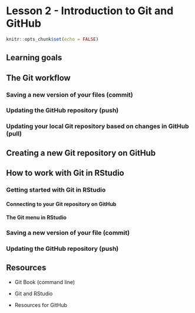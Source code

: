 # Lesson 2 - Introduction to Git and GitHub

```r
knitr::opts_chunk$set(echo = FALSE)
```

## Learning goals



## The Git workflow

### Saving a new version of your files (commit)

### Updating the GitHub repository (push)

### Updating your local Git repository based on changes in GitHub (pull)



## Creating a new Git repository on GitHub




## How to work with Git in RStudio

### Getting started with Git in RStudio

#### Connecting to your Git repository on GitHub

#### The Git menu in RStudio

### Saving a new version of your file (commit)

### Updating the GitHub repository (push)




## 





## Resources

- Git Book (command line)

- Git and RStudio

- Resources for GitHub

